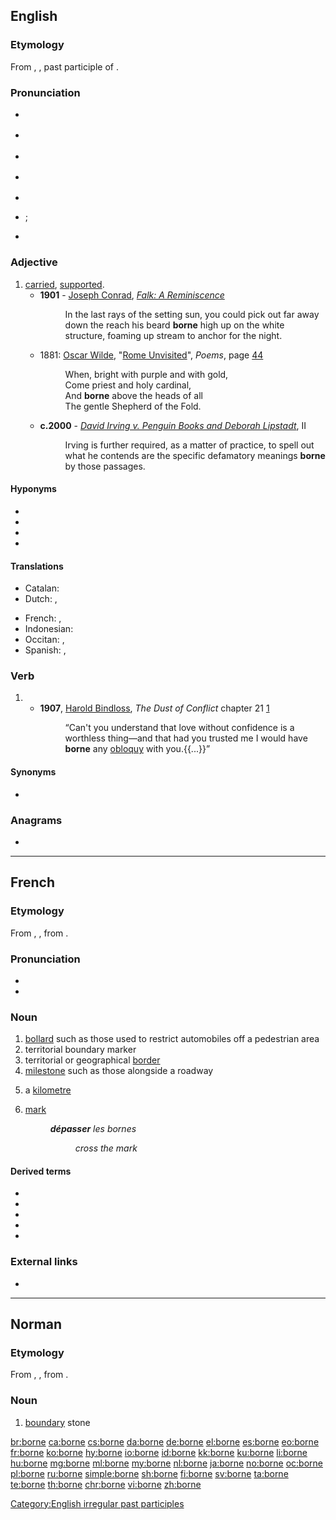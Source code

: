 {{also|Borne|borné}}
==English==

===Etymology===
From {{etyl|ang|en}} {{m|ang|boren}}, {{m|ang|ġeboren}}, past participle of {{m|ang|beran}}.

===Pronunciation===
* {{a|RP}} {{IPA|/bɔːn/|lang=en}}
* {{a|GenAm}} {{IPA|/bɔɹn/|lang=en}}
* {{a|rhotic|horse-hoarse}} {{IPA|/bo(ː)ɹn/|lang=en}}
* {{a|nonrhotic|horse-hoarse}} {{IPA|/boən/|lang=en}}
* {{audio|En-us-borne.ogg|Audio (US)|lang=en}}
* {{homophones|lang=en|born}} {{qualifier|accents with the {{w|horse–hoarse merger}}}}; {{l|en|bawn}} {{qualifier|[[non-rhotic]] accents with the horse–hoarse merger}}
* {{rhymes|ɔː(ɹ)n|lang=en}}

===Adjective===
{{en-adj|-}}

# [[carried]], [[supported]].
#* '''1901''' - [[w:Joseph Conrad|Joseph Conrad]], ''[[s:Falk|Falk: A Reminiscence]]''
#*: In the last rays of the setting sun, you could pick out far away down the reach his beard '''borne''' high up on the white structure, foaming up stream to anchor for the night.
#* 1881: [[w:Oscar Wilde|Oscar Wilde]], "[[s:Rome Unvisited|Rome Unvisited]]", ''Poems'', page [http://books.google.com/books?id=XlICAAAAQAAJ&pg=PA44&dq=wilde+%22Rome+Unvisited%22&hl=en&ei=MwaGTImqA8L_lgeK-4AZ&sa=X&oi=book_result&ct=result&resnum=1&ved=0CCkQ6AEwAA#v=onepage&q&f=false 44]
#*: When, bright with purple and with gold, <br/>Come priest and holy cardinal, <br/>And '''borne''' above the heads of all <br/>The gentle Shepherd of the Fold.
#* '''c.2000''' - ''[[s:David Irving v. Penguin Books and Deborah Lipstadt|David Irving v. Penguin Books and Deborah Lipstadt]]'', II
#*: Irving is further required, as a matter of practice, to spell out what he contends are the specific defamatory meanings '''borne''' by those passages.

====Hyponyms====
* {{l|en|airborne}}
* {{l|en|bloodborne}}
* {{l|en|trainborne}}
* {{l|en|waterborne}}

====Translations====
{{trans-top|carried, supported}}
* Catalan: {{t|ca|cargat}}
* Dutch: {{t+|nl|gedragen}}, {{t+|nl|ondersteund}}
{{trans-mid}}
* French: {{t+|fr|porté}}, {{t+|fr|supporté}}
* Indonesian: {{t+|id|dibawa}}
* Occitan: {{t|oc|cargat}}, {{t|oc|portat}}
* Spanish: {{t+|es|soportado}}, {{t+|es|aguantado}}
{{trans-bottom}}

===Verb===
{{head|en|past participle}}

# {{inflection of|bear||past|part|lang=en}}
#* '''1907''', [[w:Harold Edward Bindloss|Harold Bindloss]], ''The Dust of Conflict'' chapter 21&nbsp;[http://openlibrary.org/works/OL4429277W]
#*: “Can't you understand that love without confidence is a worthless thing—and that had you trusted me I would have '''borne''' any [[obloquy]] with you.{{...}}”

====Synonyms====
* {{l|en|endured}}

===Anagrams===
* {{l|en|boner}}

[[Category:English irregular past participles]]

----

==French==

===Etymology===
From {{inh|fr|LL.|bodina}}, {{m|la|butina}}, from {{der|fr|xtg}}.

===Pronunciation===
* {{IPA|/bɔʁn/|lang=fr}}
* {{audio|Fr-borne.ogg|audio|lang=fr}}

===Noun===
{{fr-noun|f}}

# [[bollard]] such as those used to restrict automobiles off a pedestrian area
# territorial boundary marker
# territorial or geographical [[border]]
# [[milestone]] such as those alongside a roadway
# {{lb|fr|slang}} a [[kilometre]]
# [[mark]]
#: '''''dépasser''' les bornes''
#:: ''cross the mark''

====Derived terms====
* {{l|fr|borné}}
* {{l|fr|borner}}
* {{l|fr|borne-fontaine}}
* {{l|fr|borne-abreuvoir}}
* {{l|fr|radioborne}}

===External links===
* {{R:TLFi}}

----

==Norman==

===Etymology===
From {{inh|nrf|LL.|bodina}}, {{m|la|butina}}, from {{etyl|xtg|nrf}}.

===Noun===
{{nrf-noun|f}}

# {{lb|nrf|Jersey}} [[boundary]] stone

[[br:borne]]
[[ca:borne]]
[[cs:borne]]
[[da:borne]]
[[de:borne]]
[[el:borne]]
[[es:borne]]
[[eo:borne]]
[[fr:borne]]
[[ko:borne]]
[[hy:borne]]
[[io:borne]]
[[id:borne]]
[[kk:borne]]
[[ku:borne]]
[[li:borne]]
[[hu:borne]]
[[mg:borne]]
[[ml:borne]]
[[my:borne]]
[[nl:borne]]
[[ja:borne]]
[[no:borne]]
[[oc:borne]]
[[pl:borne]]
[[ru:borne]]
[[simple:borne]]
[[sh:borne]]
[[fi:borne]]
[[sv:borne]]
[[ta:borne]]
[[te:borne]]
[[th:borne]]
[[chr:borne]]
[[vi:borne]]
[[zh:borne]]